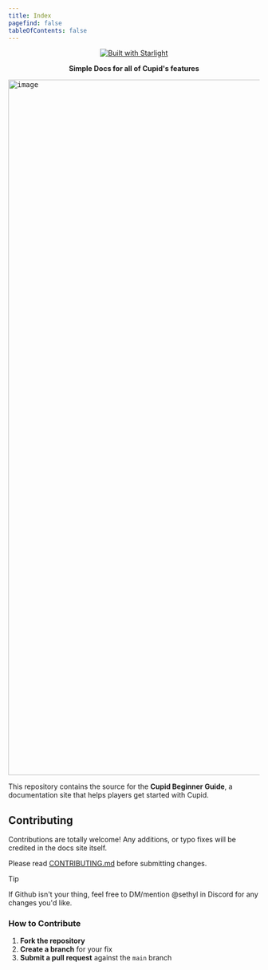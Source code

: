 ```yaml
---
title: Index
pagefind: false
tableOfContents: false
---
```



<HomeComponent />

<p align="center">
  <a href="https://starlight.astro.build">
    <img src="https://astro.badg.es/v2/built-with-starlight/tiny.svg" alt="Built with Starlight" />
  </a>
</p>

<p align="center">
  <strong>Simple Docs for all of Cupid's features</strong>
</p>

<kbd>
  <img width="2160" height="1394" alt="image" src="https://github.com/user-attachments/assets/93a19adc-7d28-43b0-b87a-6884bc1da083" />
</kbd>

This repository contains the source for the **Cupid Beginner Guide**, a documentation site that helps players get started with Cupid. 

## Contributing

Contributions are totally welcome! Any additions, or typo fixes will be credited in the docs site itself.

Please read [CONTRIBUTING.md](./CONTRIBUTING.md) before submitting changes.

> [!TIP]
> If Github isn't your thing, feel free to DM/mention @sethyl in Discord for any changes you'd like.

### How to Contribute

1. **Fork the repository**  
2. **Create a branch** for your fix
3. **Submit a pull request** against the `main` branch
